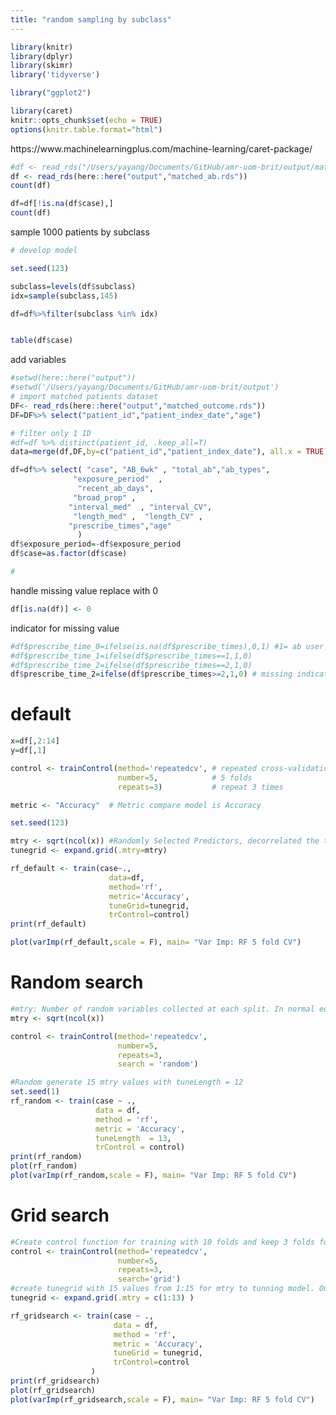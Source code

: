 ```yaml
---
title: "random sampling by subclass"
---
```


```r
library(knitr)
library(dplyr)
library(skimr)
library('tidyverse')

library("ggplot2")

library(caret)
knitr::opts_chunk$set(echo = TRUE)
options(knitr.table.format="html")
```

https://www.machinelearningplus.com/machine-learning/caret-package/ 

```r
#df <- read_rds("/Users/yayang/Documents/GitHub/amr-uom-brit/output/matched_ab.rds")
df <- read_rds(here::here("output","matched_ab.rds"))
count(df)

df=df[!is.na(df$case),]
count(df)
```

sample 1000 patients by subclass
```r
# develop model

set.seed(123)

subclass=levels(df$subclass)
idx=sample(subclass,145)

df=df%>%filter(subclass %in% idx)


table(df$case)

```

add variables
```r
#setwd(here::here("output"))
#setwd('/Users/yayang/Documents/GitHub/amr-uom-brit/output')
# import matched patients dataset
DF<- read_rds(here::here("output","matched_outcome.rds"))
DF=DF%>% select("patient_id","patient_index_date","age")

# filter only 1 ID
#df=df %>% distinct(patient_id, .keep_all=T)
data=merge(df,DF,by=c("patient_id","patient_index_date"), all.x = TRUE)

```


```r
df=df%>% select( "case", "AB_6wk" , "total_ab","ab_types",
              "exposure_period"  ,
               "recent_ab_days",  
              "broad_prop" ,
             "interval_med"  , "interval_CV",
              "length_med" ,  "length_CV" ,
             "prescribe_times","age"
               )
df$exposure_period=-df$exposure_period
df$case=as.factor(df$case)

#
```

handle missing value
replace with 0
```r
df[is.na(df)] <- 0
```

indicator for missing value
```r
#df$prescribe_time_0=ifelse(is.na(df$prescribe_times),0,1) #1= ab user ,0=non 
#df$prescribe_time_1=ifelse(df$prescribe_times==1,1,0) 
#df$prescribe_time_2=ifelse(df$prescribe_times==2,1,0) 
df$prescribe_time_2=ifelse(df$prescribe_times>=2,1,0) # missing indicator for sd,CV

```





# default
```r
x=df[,2:14]
y=df[,1]

control <- trainControl(method='repeatedcv', # repeated cross-validation 
                        number=5,            # 5 folds 
                        repeats=3)           # repeat 3 times

metric <- "Accuracy"  # Metric compare model is Accuracy

set.seed(123)

mtry <- sqrt(ncol(x)) #Randomly Selected Predictors, decorrelated the trees, preventing strong predictors from being selected on the top of every time
tunegrid <- expand.grid(.mtry=mtry)

rf_default <- train(case~., 
                      data=df, 
                      method='rf', 
                      metric='Accuracy', 
                      tuneGrid=tunegrid, 
                      trControl=control)
print(rf_default)

plot(varImp(rf_default,scale = F), main= "Var Imp: RF 5 fold CV")
```

# Random search
```r
#mtry: Number of random variables collected at each split. In normal equal square number columns.
mtry <- sqrt(ncol(x))

control <- trainControl(method='repeatedcv', 
                        number=5, 
                        repeats=3,
                        search = 'random')

#Random generate 15 mtry values with tuneLength = 12
set.seed(1)
rf_random <- train(case ~ .,
                   data = df,
                   method = 'rf',
                   metric = 'Accuracy',
                   tuneLength  = 13, 
                   trControl = control)
print(rf_random)
plot(rf_random)
plot(varImp(rf_random,scale = F), main= "Var Imp: RF 5 fold CV")

```


# Grid search
```r

#Create control function for training with 10 folds and keep 3 folds for training. search method is grid.
control <- trainControl(method='repeatedcv', 
                        number=5, 
                        repeats=3, 
                        search='grid')
#create tunegrid with 15 values from 1:15 for mtry to tunning model. Our train function will change number of entry variable at each split according to tunegrid. 
tunegrid <- expand.grid(.mtry = c(1:13) )

rf_gridsearch <- train(case ~ ., 
                       data = df,
                       method = 'rf',
                       metric = 'Accuracy',
                       tuneGrid = tunegrid,
                       trControl=control
                  )
print(rf_gridsearch)
plot(rf_gridsearch)
plot(varImp(rf_gridsearch,scale = F), main= "Var Imp: RF 5 fold CV")

```

